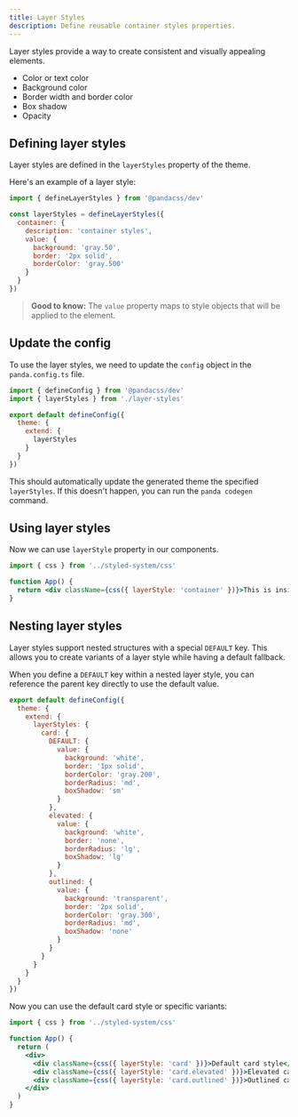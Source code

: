 ```yaml
---
title: Layer Styles
description: Define reusable container styles properties.
---
```


Layer styles provide a way to create consistent and visually appealing elements.

- Color or text color
- Background color
- Border width and border color
- Box shadow
- Opacity

## Defining layer styles

Layer styles are defined in the `layerStyles` property of the theme.

Here's an example of a layer style:

```js filename="layer-styles.ts"
import { defineLayerStyles } from '@pandacss/dev'

const layerStyles = defineLayerStyles({
  container: {
    description: 'container styles',
    value: {
      background: 'gray.50',
      border: '2px solid',
      borderColor: 'gray.500'
    }
  }
})
```

> **Good to know:** The `value` property maps to style objects that will be applied to the element.

## Update the config

To use the layer styles, we need to update the `config` object in the `panda.config.ts` file.

```js filename="panda.config.ts"
import { defineConfig } from '@pandacss/dev'
import { layerStyles } from './layer-styles'

export default defineConfig({
  theme: {
    extend: {
      layerStyles
    }
  }
})
```

This should automatically update the generated theme the specified `layerStyles`. If this doesn't happen, you can run
the `panda codegen` command.

## Using layer styles

Now we can use `layerStyle` property in our components.

```jsx
import { css } from '../styled-system/css'

function App() {
  return <div className={css({ layerStyle: 'container' })}>This is inside a container style</div>
}
```

## Nesting layer styles

Layer styles support nested structures with a special `DEFAULT` key. This allows you to create variants of a layer style
while having a default fallback.

When you define a `DEFAULT` key within a nested layer style, you can reference the parent key directly to use the
default value.

```js filename="panda.config.ts"
export default defineConfig({
  theme: {
    extend: {
      layerStyles: {
        card: {
          DEFAULT: {
            value: {
              background: 'white',
              border: '1px solid',
              borderColor: 'gray.200',
              borderRadius: 'md',
              boxShadow: 'sm'
            }
          },
          elevated: {
            value: {
              background: 'white',
              border: 'none',
              borderRadius: 'lg',
              boxShadow: 'lg'
            }
          },
          outlined: {
            value: {
              background: 'transparent',
              border: '2px solid',
              borderColor: 'gray.300',
              borderRadius: 'md',
              boxShadow: 'none'
            }
          }
        }
      }
    }
  }
})
```

Now you can use the default card style or specific variants:

```jsx
import { css } from '../styled-system/css'

function App() {
  return (
    <div>
      <div className={css({ layerStyle: 'card' })}>Default card style</div>
      <div className={css({ layerStyle: 'card.elevated' })}>Elevated card</div>
      <div className={css({ layerStyle: 'card.outlined' })}>Outlined card</div>
    </div>
  )
}
```
